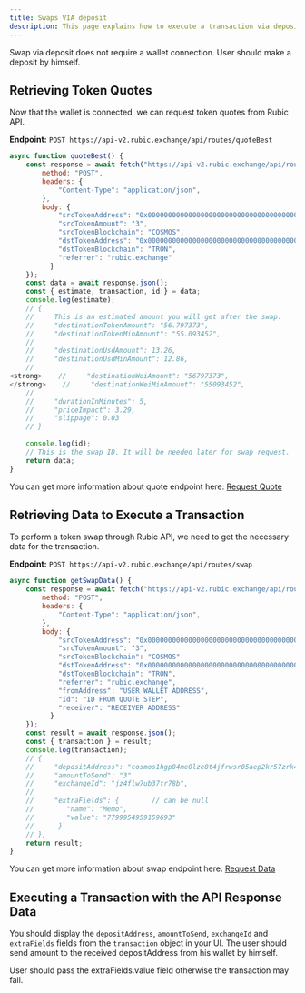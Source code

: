 ```yaml
---
title: Swaps VIA deposit
description: This page explains how to execute a transaction via deposit using Rubic API.
---
```


<Note>
Swap via deposit does not require a wallet connection. User should make a deposit by himself.
</Note>

## Retrieving Token Quotes

Now that the wallet is connected, we can request token quotes from Rubic API.

**Endpoint:** `POST https://api-v2.rubic.exchange/api/routes/quoteBest`

```javascript
async function quoteBest() {
    const response = await fetch("https://api-v2.rubic.exchange/api/routes/quoteBest", {
        method: "POST",
        headers: {
            "Content-Type": "application/json",
        },
        body: {
            "srcTokenAddress": "0x0000000000000000000000000000000000000000",
            "srcTokenAmount": "3",
            "srcTokenBlockchain": "COSMOS",
            "dstTokenAddress": "0x0000000000000000000000000000000000000000",
            "dstTokenBlockchain": "TRON",
            "referrer": "rubic.exchange"
          }
    });
    const data = await response.json();
    const { estimate, transaction, id } = data;
    console.log(estimate);
    // {
    //     This is an estimated amount you will get after the swap.
    //     "destinationTokenAmount": "56.797373",
    //     "destinationTokenMinAmount": "55.093452",
    //
    //     "destinationUsdAmount": 13.26,
    //     "destinationUsdMinAmount": 12.86,
    //
<strong>    //     "destinationWeiAmount": "56797373",
</strong>    //     "destinationWeiMinAmount": "55093452",
    //
    //     "durationInMinutes": 5,
    //     "priceImpact": 3.29,
    //     "slippage": 0.03
    // }
    
    console.log(id);
    // This is the swap ID. It will be needed later for swap request.
    return data;
}
```

You can get more information about quote endpoint here: [Request Quote](https://dev-docs.rubic.exchange/docs/api-docs/request-quote)

## Retrieving Data to Execute a Transaction

To perform a token swap through Rubic API, we need to get the necessary data for the transaction.

**Endpoint:** `POST https://api-v2.rubic.exchange/api/routes/swap`

```javascript
async function getSwapData() {
    const response = await fetch("https://api-v2.rubic.exchange/api/routes/swap", {
        method: "POST",
        headers: {
            "Content-Type": "application/json",
        },
        body: {
            "srcTokenAddress": "0x0000000000000000000000000000000000000000",
            "srcTokenAmount": "3",
            "srcTokenBlockchain": "COSMOS"
            "dstTokenAddress": "0x0000000000000000000000000000000000000000",
            "dstTokenBlockchain": "TRON",
            "referrer": "rubic.exchange",
            "fromAddress": "USER WALLET ADDRESS",
            "id": "ID FROM QUOTE STEP",
            "receiver": "RECEIVER ADDRESS"
          }
    });
    const result = await response.json();
    const { transaction } = result;
    console.log(transaction);
    // {
    //     "depositAddress": "cosmos1hgp84me0lze8t4jfrwsr05aep2kr57zrk4gecx",
    //     "amountToSend": "3"
    //     "exchangeId": "jz4flw7ub37tr78b",
    //     
    //     "extraFields": {        // can be null
    //        "name": "Memo",
    //        "value": "7799954959159693"
    //      }
    // },
    return result;
}
```

You can get more information about swap endpoint here: [Request Data](https://dev-docs.rubic.exchange/docs/api-docs/request-data)

## Executing a Transaction with the API Response Data

You should display the `depositAddress`, `amountToSend`, `exchangeId` and `extraFields` fields from the `transaction` object in your UI. The user should send amount to the received depositAddress from his wallet by himself.&#x20;

<Note>
User should pass the extraFields.value field otherwise the transaction may fail.
</Note>